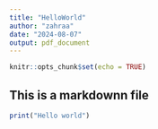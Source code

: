 ```yaml
---
title: "HelloWorld"
author: "zahraa"
date: "2024-08-07"
output: pdf_document
---
```


```r
knitr::opts_chunk$set(echo = TRUE)
```

## This is a markdownn file


```r
print("Hello world")
```


